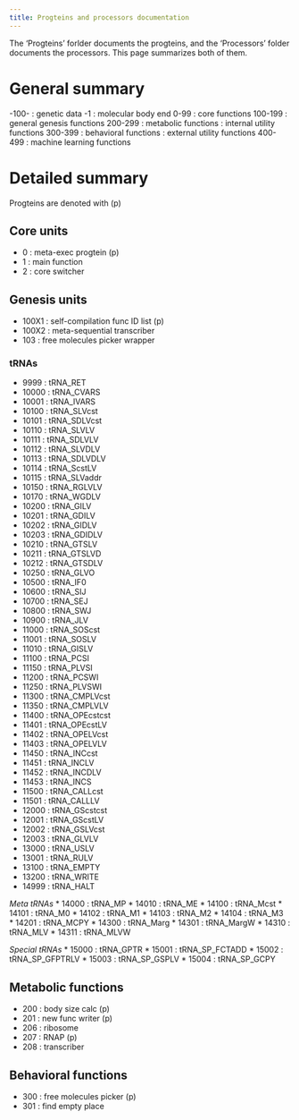 ```yaml
---
title: Progteins and processors documentation
---
```


The 'Progteins' forlder documents the progteins, and the  'Processors' folder documents the processors.
This page summarizes both of them.

# General summary

-100- : genetic data
-1 : molecular body end
0-99 : core functions
100-199 : general genesis functions
200-299 : metabolic functions : internal utility functions
300-399 : behavioral functions : external utility functions
400-499 : machine learning functions

# Detailed summary

Progteins are denoted with (p)

## Core units

* 0 : meta-exec progtein (p)
* 1 : main function
* 2 : core switcher

## Genesis units

* 100X1 : self-compilation func ID list (p)
* 100X2 : meta-sequential transcriber
* 103 : free molecules picker wrapper

### tRNAs

* 9999 : tRNA_RET
* 10000 : tRNA_CVARS
* 10001 : tRNA_IVARS
* 10100 : tRNA_SLVcst
* 10101 : tRNA_SDLVcst
* 10110 : tRNA_SLVLV
* 10111 : tRNA_SDLVLV
* 10112 : tRNA_SLVDLV
* 10113 : tRNA_SDLVDLV
* 10114 : tRNA_ScstLV
* 10115 : tRNA_SLVaddr
* 10150 : tRNA_RGLVLV
* 10170 : tRNA_WGDLV
* 10200 : tRNA_GILV
* 10201 : tRNA_GDILV
* 10202 : tRNA_GIDLV
* 10203 : tRNA_GDIDLV
* 10210 : tRNA_GTSLV
* 10211 : tRNA_GTSLVD
* 10212 : tRNA_GTSDLV
* 10250 : tRNA_GLVO
* 10500 : tRNA_IF0
* 10600 : tRNA_SIJ
* 10700 : tRNA_SEJ
* 10800 : tRNA_SWJ
* 10900 : tRNA_JLV
* 11000 : tRNA_SOScst
* 11001 : tRNA_SOSLV
* 11010 : tRNA_GISLV
* 11100 : tRNA_PCSI
* 11150 : tRNA_PLVSI
* 11200 : tRNA_PCSWI
* 11250 : tRNA_PLVSWI
* 11300 : tRNA_CMPLVcst
* 11350 : tRNA_CMPLVLV
* 11400 : tRNA_OPEcstcst
* 11401 : tRNA_OPEcstLV
* 11402 : tRNA_OPELVcst
* 11403 : tRNA_OPELVLV
* 11450 : tRNA_INCcst
* 11451 : tRNA_INCLV
* 11452 : tRNA_INCDLV
* 11453 : tRNA_INCS
* 11500 : tRNA_CALLcst
* 11501 : tRNA_CALLLV
* 12000 : tRNA_GScstcst
* 12001 : tRNA_GScstLV
* 12002 : tRNA_GSLVcst
* 12003 : tRNA_GLVLV
* 13000 : tRNA_USLV
* 13001 : tRNA_RULV
* 13100 : tRNA_EMPTY
* 13200 : tRNA_WRITE
* 14999 : tRNA_HALT

*Meta tRNAs*
* 14000 : tRNA_MP
* 14010 : tRNA_ME
* 14100 : tRNA_Mcst
* 14101 : tRNA_M0
* 14102 : tRNA_M1
* 14103 : tRNA_M2
* 14104 : tRNA_M3
* 14201 : tRNA_MCPY
* 14300 : tRNA_Marg
* 14301 : tRNA_MargW
* 14310 : tRNA_MLV
* 14311 : tRNA_MLVW

*Special tRNAs*
* 15000 : tRNA_GPTR
* 15001 : tRNA_SP_FCTADD
* 15002 : tRNA_SP_GFPTRLV
* 15003 : tRNA_SP_GSPLV
* 15004 : tRNA_SP_GCPY

## Metabolic functions

* 200 : body size calc (p)
* 201 : new func writer (p)
* 206 : ribosome
* 207 : RNAP (p)
* 208 : transcriber

## Behavioral functions

* 300 : free molecules picker (p)
* 301 : find empty place
